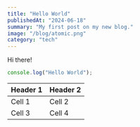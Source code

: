 ```yaml
---
title: "Hello World"
publishedAt: "2024-06-18"
summary: "My first post on my new blog."
image: "/blog/atomic.png"
category: "tech"
---
```


Hi there!

```jsx
console.log("Hello World");
```

| Header 1 | Header 2 |
| -------- | -------- |
| Cell 1   | Cell 2   |
| Cell 3   | Cell 4   |

